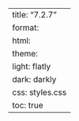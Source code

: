 ---
title: "7.2.7"
format:
    html:
        theme:
            light: flatly
            dark: darkly
        css: styles.css
        toc: true
---